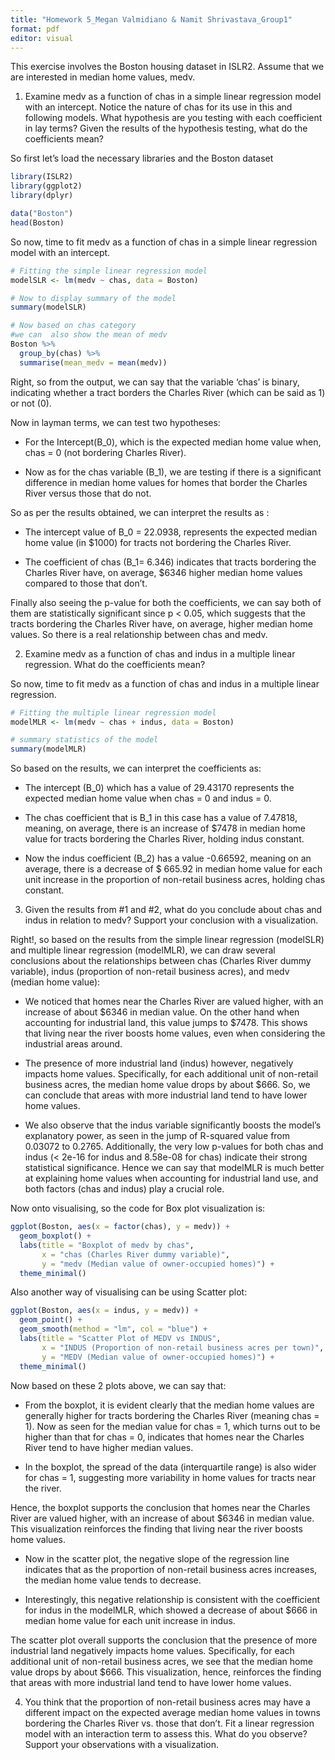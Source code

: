 ```yaml
---
title: "Homework 5_Megan Valmidiano & Namit Shrivastava_Group1"
format: pdf
editor: visual
---
```

This exercise involves the Boston housing dataset in ISLR2. Assume that we are interested
in median home values, medv.

1. Examine medv as a function of chas in a simple linear regression model with an intercept.
Notice the nature of chas for its use in this and following models. What hypothesis are you
testing with each coefficient in lay terms? Given the results of the hypothesis testing, what
do the coefficients mean?


So first let's load the necessary libraries and the Boston dataset
```r
library(ISLR2)
library(ggplot2)
library(dplyr)

data("Boston")
head(Boston)
```

So now, time to fit medv as a function of chas in a simple linear regression model with an intercept.
```r
# Fitting the simple linear regression model
modelSLR <- lm(medv ~ chas, data = Boston)

# Now to display summary of the model
summary(modelSLR)

# Now based on chas category
#we can  also show the mean of medv
Boston %>%
  group_by(chas) %>%
  summarise(mean_medv = mean(medv))
```
Right, so from the output, we can say that the variable 'chas' is binary, indicating whether a 
tract borders the Charles River (which can be said as 1) or not (0).

Now in layman terms, we can test two hypotheses:

* For the Intercept(B_0), which is the expected median home value when, chas = 0 (not bordering Charles River).

* Now as for the chas variable (B_1), we are testing if there is a significant difference in median home values 
for homes that border the Charles River versus those that do not.

So as per the results obtained, we can interpret the results as :

* The intercept value of B_0 = 22.0938, represents the expected median home value (in $1000) for tracts not bordering the Charles River.

* The coefficient of chas (B_1= 6.346) indicates that tracts bordering the Charles River have, on average, 
$6346 higher median home values compared to those that don't.

Finally also seeing the p-value for both the coefficients, we can say both of them are statistically significant since p < 0.05, 
which suggests that the tracts bordering the Charles River have, on average, higher median home values. So there is a real relationship
between chas and medv.

2. Examine medv as a function of chas and indus in a multiple linear regression. What do the
coefficients mean?

So now, time to fit medv as a function of chas and indus in a multiple linear regression.
```r
# Fitting the multiple linear regression model
modelMLR <- lm(medv ~ chas + indus, data = Boston)

# summary statistics of the model
summary(modelMLR)
```
So based on the results, we can interpret the coefficients as:

* The intercept (B_0) which has a value of 29.43170 represents the expected median home value when chas = 0 and indus = 0.

* The chas coefficient that is B_1 in this case has a value of 7.47818, meaning, on average, there is an
increase of $7478 in median home value for tracts bordering the Charles River, holding indus constant.

* Now the indus coefficient (B_2) has a value -0.66592, meaning on an average, there is a decrease of $ 665.92 in median 
home value for each unit increase in the proportion of non-retail business acres, holding chas constant.

3. Given the results from #1 and #2, what do you conclude about chas and indus in relation
to medv? Support your conclusion with a visualization.

Right!, so based on the results from the simple linear regression (modelSLR) and multiple linear regression (modelMLR),
we can draw several conclusions about the relationships between chas (Charles River dummy variable), 
indus (proportion of non-retail business acres), and medv (median home value):

* We noticed that homes near the Charles River are valued higher, with an increase of about $6346 in median value. On the other hand
when accounting for industrial land, this value jumps to $7478. This shows that living near the river boosts home values, 
even when considering the industrial areas around.

* The presence of more industrial land (indus) however, negatively impacts home values. Specifically, for each additional unit of non-retail 
business acres, the median home value drops by about $666. So, we can conclude that areas with more industrial 
land tend to have lower home values.

* We also observe that the indus variable significantly boosts the model's explanatory power, as seen in the jump of R-squared value 
from 0.03072 to 0.2765. Additionally, the very low p-values for both chas and indus (< 2e-16 for indus and 8.58e-08 for chas) 
indicate their strong statistical significance. Hence we can say that modelMLR is much better at explaining home values when accounting 
for industrial land use, and both factors (chas and indus) play a crucial role.

Now onto visualising, so the code for Box plot visualization is:

```r
ggplot(Boston, aes(x = factor(chas), y = medv)) +
  geom_boxplot() +
  labs(title = "Boxplot of medv by chas",
       x = "chas (Charles River dummy variable)",
       y = "medv (Median value of owner-occupied homes)") +
  theme_minimal()
```

Also another way of visualising can be using Scatter plot:

```r
ggplot(Boston, aes(x = indus, y = medv)) +
  geom_point() +
  geom_smooth(method = "lm", col = "blue") +
  labs(title = "Scatter Plot of MEDV vs INDUS",
       x = "INDUS (Proportion of non-retail business acres per town)",
       y = "MEDV (Median value of owner-occupied homes)") +
  theme_minimal()
```

Now based on these 2 plots above, we can say that:

* From the boxplot, it is evident clearly that the median home values are generally higher for tracts bordering the Charles River (meaning chas = 1).
Now as seen for the median value for chas = 1, which turns out to be higher than that for chas = 0, indicates that homes near the Charles River tend to have higher median values.

* In the boxplot, the spread of the data (interquartile range) is also wider for chas = 1, suggesting more variability in home values for tracts near the river.

Hence, the boxplot supports the conclusion that homes near the Charles River are valued higher, with an increase of about $6346 in median value. This visualization reinforces the finding that living near the river boosts home values.

* Now in the scatter plot, the negative slope of the regression line indicates that as the proportion of non-retail business acres increases, the median home value tends to decrease.

* Interestingly, this negative relationship is consistent with the coefficient for indus in the modelMLR, which showed a decrease of about $666 in median home value for each unit increase in indus.

The scatter plot overall supports the conclusion that the presence of more industrial land negatively impacts home values. Specifically, for each additional unit of non-retail business acres, we see that the median home value drops by about $666. This visualization, hence, reinforces the finding that areas with more industrial land tend to have lower home values.

4. You think that the proportion of non-retail business acres may have a different impact on
the expected average median home values in towns bordering the Charles River vs. those that
don’t. Fit a linear regression model with an interaction term to assess this. What do you
observe? Support your observations with a visualization.

